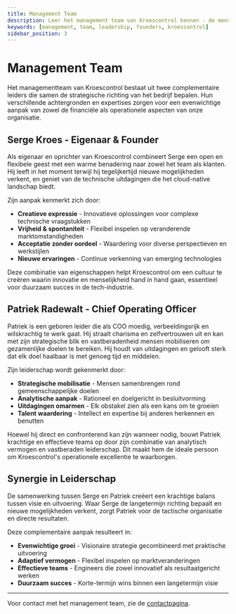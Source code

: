 ```yaml
---
title: Management Team
description: Leer het management team van Kroescontrol kennen - de mensen achter onze visie en strategie
keywords: [management, team, leadership, founders, kroescontrol]
sidebar_position: 3
---
```


# Management Team

Het managementteam van Kroescontrol bestaat uit twee complementaire leiders die samen de strategische richting van het bedrijf bepalen. Hun verschillende achtergronden en expertises zorgen voor een evenwichtige aanpak van zowel de financiële als operationele aspecten van onze organisatie.

## Serge Kroes - Eigenaar & Founder

Als eigenaar en oprichter van Kroescontrol combineert Serge een open en flexibele geest met een warme benadering naar zowel het team als klanten. Hij leeft in het moment terwijl hij tegelijkertijd nieuwe mogelijkheden verkent, en geniet van de technische uitdagingen die het cloud-native landschap biedt.

Zijn aanpak kenmerkt zich door:

- **Creatieve expressie** - Innovatieve oplossingen voor complexe technische vraagstukken
- **Vrijheid & spontaniteit** - Flexibel inspelen op veranderende marktomstandigheden
- **Acceptatie zonder oordeel** - Waardering voor diverse perspectieven en werkstijlen
- **Nieuwe ervaringen** - Continue verkenning van emerging technologies

Deze combinatie van eigenschappen helpt Kroescontrol om een cultuur te creëren waarin innovatie en menselijkheid hand in hand gaan, essentieel voor duurzaam succes in de tech-industrie.

## Patriek Radewalt - Chief Operating Officer

Patriek is een geboren leider die als COO moedig, verbeeldingsrijk en wilskrachtig te werk gaat. Hij straalt charisma en zelfvertrouwen uit en kan met zijn strategische blik en vastberadenheid mensen mobiliseren om gezamenlijke doelen te bereiken. Hij houdt van uitdagingen en gelooft sterk dat elk doel haalbaar is met genoeg tijd en middelen.

Zijn leiderschap wordt gekenmerkt door:

- **Strategische mobilisatie** - Mensen samenbrengen rond gemeenschappelijke doelen
- **Analytische aanpak** - Rationeel en doelgericht in besluitvorming
- **Uitdagingen omarmen** - Elk obstakel zien als een kans om te groeien
- **Talent waardering** - Intellect en expertise bij anderen herkennen en benutten

Hoewel hij direct en confronterend kan zijn wanneer nodig, bouwt Patriek krachtige en effectieve teams op door zijn combinatie van analytisch vermogen en vastberaden leiderschap. Dit maakt hem de ideale persoon om Kroescontrol's operationele excellentie te waarborgen.

## Synergie in Leiderschap

De samenwerking tussen Serge en Patriek creëert een krachtige balans tussen visie en uitvoering. Waar Serge de langetermijn richting bepaalt en nieuwe mogelijkheden verkent, zorgt Patriek voor de tactische organisatie en directe resultaten.

Deze complementaire aanpak resulteert in:

- **Evenwichtige groei** - Visionaire strategie gecombineerd met praktische uitvoering
- **Adaptief vermogen** - Flexibel inspelen op marktveranderingen
- **Effectieve teams** - Engineers die zowel innovatief als resultaatgericht werken
- **Duurzaam succes** - Korte-termijn wins binnen een langetermijn visie

---

Voor contact met het management team, zie de [contactpagina](/contact).
